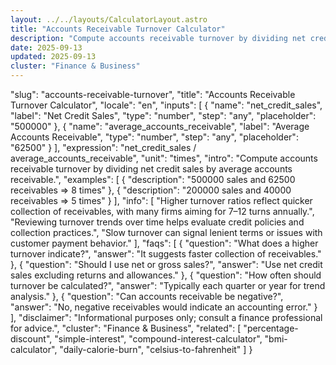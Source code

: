 ```yaml
---
layout: ../../layouts/CalculatorLayout.astro
title: "Accounts Receivable Turnover Calculator"
description: "Compute accounts receivable turnover by dividing net credit sales by average accounts receivable."
date: 2025-09-13
updated: 2025-09-13
cluster: "Finance & Business"
---
```


  "slug": "accounts-receivable-turnover",
  "title": "Accounts Receivable Turnover Calculator",
  "locale": "en",
  "inputs": [
    {
      "name": "net_credit_sales",
      "label": "Net Credit Sales",
      "type": "number",
      "step": "any",
      "placeholder": "500000"
    },
    {
      "name": "average_accounts_receivable",
      "label": "Average Accounts Receivable",
      "type": "number",
      "step": "any",
      "placeholder": "62500"
    }
  ],
  "expression": "net_credit_sales / average_accounts_receivable",
  "unit": "times",
  "intro": "Compute accounts receivable turnover by dividing net credit sales by average accounts receivable.",
  "examples": [
    {
      "description": "500000 sales and 62500 receivables ⇒ 8 times"
    },
    {
      "description": "200000 sales and 40000 receivables ⇒ 5 times"
    }
  ],
  "info": [
    "Higher turnover ratios reflect quicker collection of receivables, with many firms aiming for 7–12 turns annually.",
    "Reviewing turnover trends over time helps evaluate credit policies and collection practices.",
    "Slow turnover can signal lenient terms or issues with customer payment behavior."
  ],
  "faqs": [
    {
      "question": "What does a higher turnover indicate?",
      "answer": "It suggests faster collection of receivables."
    },
    {
      "question": "Should I use net or gross sales?",
      "answer": "Use net credit sales excluding returns and allowances."
    },
    {
      "question": "How often should turnover be calculated?",
      "answer": "Typically each quarter or year for trend analysis."
    },
    {
      "question": "Can accounts receivable be negative?",
      "answer": "No, negative receivables would indicate an accounting error."
    }
  ],
  "disclaimer": "Informational purposes only; consult a finance professional for advice.",
  "cluster": "Finance & Business",
  "related": [
    "percentage-discount",
    "simple-interest",
    "compound-interest-calculator",
    "bmi-calculator",
    "daily-calorie-burn",
    "celsius-to-fahrenheit"
  ]
}

<Calculator schema={schema} />

